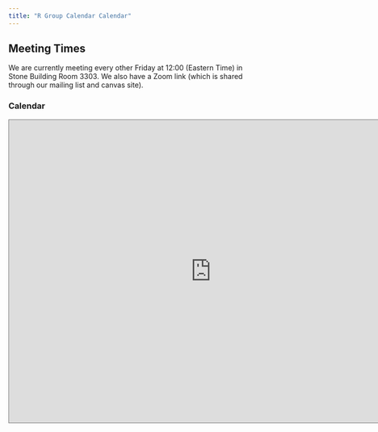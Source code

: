 ```yaml
---
title: "R Group Calendar Calendar"
---
```


## Meeting Times

We are currently meeting every other Friday at 12:00 (Eastern Time) in Stone Building Room 3303. We also have a Zoom link (which is shared through our mailing list and canvas site).

### Calendar

<iframe src="https://calendar.google.com/calendar/embed?height=600&amp;wkst=1&amp;bgcolor=%23ffffff&amp;ctz=America%2FNew_York&amp;src=YjA5ZDE2ODc1MGQ2ZTU3NWQ1MDAxZmQwNzUzZWU4ZWI2NDM2MmJjNTk2NmQ1MGY4OTU5YTBlMjQ3N2NkMjk0OUBncm91cC5jYWxlbmRhci5nb29nbGUuY29t&amp;color=%23F4511E" style="border:solid 1px #777" width="800" height="600" frameborder="0" scrolling="no">

</iframe>
